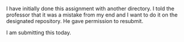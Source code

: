 I have initially done this assignment with another directory.
I told the professor that it was a mistake from my end and I
want to do it on the designated repository. He gave permission
to resubmit.



I am submitting this today.